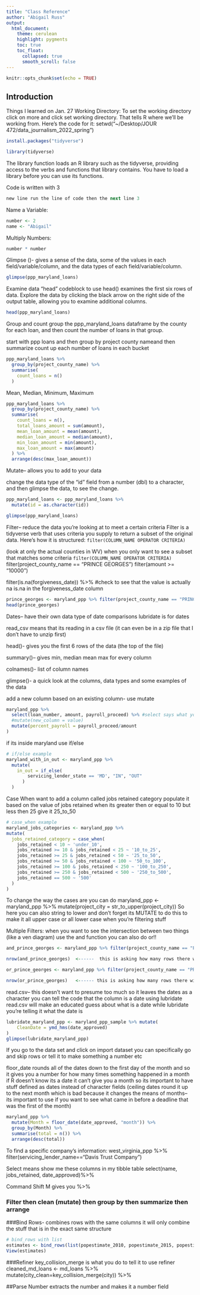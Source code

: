 ```yaml
---
title: "Class Reference"
author: "Abigail Russ"
output:
  html_document:
    theme: cerulean
    highlight: pygments
    toc: true
    toc_float:
      collapsed: true
      smooth_scroll: false
---
```


```r
knitr::opts_chunk$set(echo = TRUE)
```

## Introduction

Things I learned on Jan. 27
Working Directory: To set the working directory click on more and click set working directory. That tells R where we'll be working from. Here's the code for it: setwd("~/Desktop/JOUR 472/data_journalism_2022_spring")

```r
install.packages("tidyverse")
```
```r
library(tidyverse)
```
The library function loads an R library such as the tidyverse, providing     access to the verbs and functions that library contains. You have to load a library before you can use its functions.

Code is written with 3 
``` r
new line run the line of code then the next line 3 
```

Name a Variable: 
```r
number <- 2
name <- "Abigail"
```

Multiply Numbers:
```r
number * number
```

Glimpse ()-  gives a sense of the data, some of the values in each field/variable/column, and the data types of each field/variable/column.

```r
glimpse(ppp_maryland_loans)
```

Examine data "head"
codeblock to use head() examines the first six rows of data. Explore the data by clicking the black arrow on the right side of the output table, allowing you to examine additional columns.
```r
head(ppp_maryland_loans)
```

Group and count
group the ppp_maryland_loans dataframe by the county for each loan, and then count the number of loans in that group.

start with ppp loans and then group by project county nameand then summarize count up each number of loans in each bucket
```r
ppp_maryland_loans %>%  
  group_by(project_county_name) %>% 
  summarise(
    count_loans = n()
  )
```
Mean, Median, Minimum, Maximum
```r
ppp_maryland_loans %>%
  group_by(project_county_name) %>%
  summarise(
    count_loans = n(),
    total_loans_amount = sum(amount),
    mean_loan_amount = mean(amount),
    median_loan_amount = median(amount),
    min_loan_amount = min(amount),
    max_loan_amount = max(amount)
  ) %>%
  arrange(desc(max_loan_amount))
```

Mutate-- allows you to add to your data

  change the data type of the "id" field from a number (dbl) to a character, and then glimpse the data, to see the change. 
```r
ppp_maryland_loans <- ppp_maryland_loans %>%
  mutate(id = as.character(id))

glimpse(ppp_maryland_loans)
```

Filter-- reduce the data you're looking at to meet a certain criteria
Filter is a tidyverse verb that uses criteria you supply to return a subset of the original data. Here's how it is structured:
`filter(COLUMN_NAME OPERATOR CRITERIA)`

(look at only the actual counties in WV)
    when you only want to see a subset that matches some criteria 
    `filter(COLUMN_NAME OPERATOR CRITERIA)`
    filter(project_county_name == "PRINCE GEORGES")
    filter(amount >= "10000")
    
 filter(is.na(forgiveness_date)) %>%
  #check to see that the value is actually na is.na in the forgiveness_date column
    
```r
prince_georges <- maryland_ppp %>% filter(project_county_name == "PRINCE GEORGES")
head(prince_georges)
```

Dates-- have their own data type of date comparisons 
  lubridate is for dates
  
read_csv means that its reading in a csv file (it can even be in a zip file that I don't have to unzip first)

head()-  gives you the first 6 rows of the data (the top of the file)

summary()-- gives min, median mean max for every column 

colnames()- list of column names

glimpse()- a quick look at the columns, data types and some examples of the data

add a new column based on an existing column- use mutate
```r
maryland_ppp %>%
  select(loan_number, amount, payroll_proceed) %>% #select says what you want to see 
  #mutate(new_column = value)
  mutate(percent_payroll = payroll_proceed/amount
)
```

if its inside maryland use if/else
```r
# if/else example
maryland_with_in_out <- maryland_ppp %>%
  mutate(
    in_out = if_else(
        servicing_lender_state == 'MD', "IN", "OUT"
      )
  )
```

Case When
want to add a column called jobs retained category
populate it based on the value of jobs retained
when its greater then or equal to 10 but less then 25 give it 25_to_50
```r
# case_when example
maryland_jobs_categories <- maryland_ppp %>%
mutate(
  jobs_retained_category = case_when(
    jobs_retained < 10 ~ 'under_10',
    jobs_retained >= 10 & jobs_retained < 25 ~ '10_to_25',
    jobs_retained >= 25 & jobs_retained < 50 ~ '25_to_50',
    jobs_retained >= 50 & jobs_retained < 100 ~ '50_to_100',
    jobs_retained >= 100 & jobs_retained < 250 ~ '100_to_250',
    jobs_retained >= 250 & jobs_retained < 500 ~ '250_to_500',
    jobs_retained == 500 ~ '500'
  )
)
```

To change the way the cases are you can do 
maryland_ppp <- maryland_ppp  %>% mutate(project_city = str_to_upper(project_city))
  So here you can also string to lower and don't forget its MUTATE to do this to make it all upper case or all lower case when you're   filtering stuff
  
Multiple Filters: when you want to see the intersection between two things (like a ven diagram) use the and function you can also do or!!
```r
and_prince_georges <- maryland_ppp %>% filter(project_county_name == "PRINCE GEORGES" & business_type == "Non-Profit Organization" & amount > 150000)

nrow(and_prince_georges)  <------  this is asking how many rows there will be  
```

```r
or_prince_georges <- maryland_ppp %>% filter(project_county_name == "PRINCE GEORGES" | business_type == "Non-Profit Organization" | amount > 150000)

nrow(or_prince_georges)   <------ this is asking how many rows there will be 
```

read.csv-- this doesn't want to presume too much so it leaves the dates as a character 
          you can tell the code that the column is a date using lubridate
          read.csv will make an educated guess about what is a date while lubridate you're telling it what the date is 
```r
lubridate_maryland_ppp <- maryland_ppp_sample %>% mutate(
    CleanDate = ymd_hms(date_approved)
)
glimpse(lubridate_maryland_ppp)
```

If you go to the data set and click on import dataset you can specifically go and skip rows or tell it to make something a number etc

floor_date rounds all of the dates down to the first day of the month and so it gives you a number for how many times something happened in a month
    if R doesn't know its a date it can't give you a month so its important to have stuff defined as dates instead of character fields
    (ceiling dates round it up to the next month which is bad because it changes the means of months-- its important to use if you want to see what came in before a deadline that was the first of the month)
```r
maryland_ppp %>%
  mutate(Month = floor_date(date_approved, "month")) %>%
  group_by(Month) %>%
  summarise(total = n()) %>%
  arrange(desc(total))
```

To find a specific company's information:
west_virginia_ppp %>% filter(servicing_lender_name=="Davis Trust Company")

Select means show me these columns in my tibble table
  select(name, jobs_retained, date_approved)%>%
  
Command Shift M gives you %>% 

### Filter then clean (mutate) then group by then summarize then arrange

###Bind Rows- combines rows with the same columns 
it will only combine the stuff that is in the exact same structure
```r
# bind_rows with list
estimates <- bind_rows(list(popestimate_2010, popestimate_2015, popestimate_2020))
View(estimates)
```

###Refiner
key_collision_merge is what you do to tell it to use refiner
cleaned_md_loans <- md_loans %>%
  mutate(city_clean=key_collision_merge(city)) %>%
  
##Parse Number
extracts the number and makes it a number field 


  